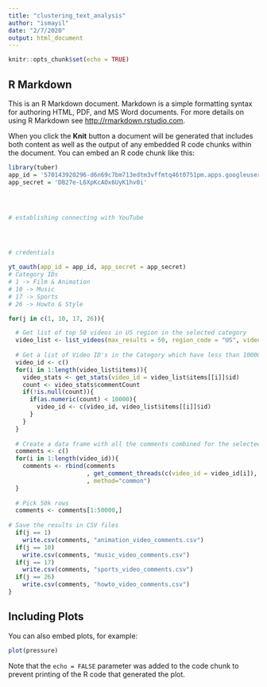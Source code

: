 ```yaml
---
title: "clustering_text_analysis"
author: "ismayil"
date: "2/7/2020"
output: html_document
---
```


```r
knitr::opts_chunk$set(echo = TRUE)
```

## R Markdown

This is an R Markdown document. Markdown is a simple formatting syntax for authoring HTML, PDF, and MS Word documents. For more details on using R Markdown see <http://rmarkdown.rstudio.com>.

When you click the **Knit** button a document will be generated that includes both content as well as the output of any embedded R code chunks within the document. You can embed an R code chunk like this:

```r
library(tuber)
app_id = '570143920296-d6n69c7bm713edtm3vffmtq46t0751pm.apps.googleusercontent.com'
app_secret = 'DB27e-L6XpKcAOx6UyK1hv0i'




# establishing connecting with YouTube




# credentials 

yt_oauth(app_id = app_id, app_secret = app_secret)
# Category IDs
# 1 -> Film & Animation 
# 10 -> Music
# 17 -> Sports
# 26 -> Howto & Style

for(j in c(1, 10, 17, 26)){

  # Get list of top 50 videos in US region in the selected category
  video_list <- list_videos(max_results = 50, region_code = "US", video_category_id = j)
  
  # Get a list of Video ID's in the Category which have less than 10000 comments each
  video_id <- c()
  for(i in 1:length(video_list$items)){
    video_stats <- get_stats(video_id = video_list$items[[i]]$id)
    count <- video_stats$commentCount
    if(!is.null(count)){
      if(as.numeric(count) < 10000){
        video_id <- c(video_id, video_list$items[[i]]$id)
      }
    }
  }
  
  # Create a data frame with all the comments combined for the selected Video ID's in the Category
  comments <- c()
  for(i in 1:length(video_id)){
    comments <- rbind(comments
                      , get_comment_threads(c(video_id = video_id[i]), max_results = 101)[, 1:12]
                      , method="common")
  }
  
  # Pick 50k rows
  comments <- comments[1:50000,]
  
# Save the results in CSV files
  if(j == 1)
    write.csv(comments, "animation_video_comments.csv")
  if(j == 10)
    write.csv(comments, "music_video_comments.csv")
  if(j == 17)
    write.csv(comments, "sports_video_comments.csv")
  if(j == 26)
    write.csv(comments, "howto_video_comments.csv")
}
```

## Including Plots

You can also embed plots, for example:

```r
plot(pressure)
```

Note that the `echo = FALSE` parameter was added to the code chunk to prevent printing of the R code that generated the plot.
